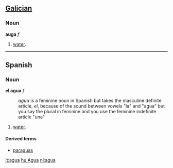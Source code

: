 ==[[Galician]]==
===Noun===
'''auga''' ''f''


#[[water]].

----

==Spanish==
===Noun===
'''el agua''' ''f''
: ''agua'' is a feminine noun in Spanish but takes the masculine definite article, ''el'', because of the sound between vowels "la" and "agua" but you say the plural in feminine and you use the feminine indefinite article "una"

#[[water]].

====Derived terms====
*[[paraguas]]

[[it:agua]]
[[hu:Agua]]
[[nl:agua]]